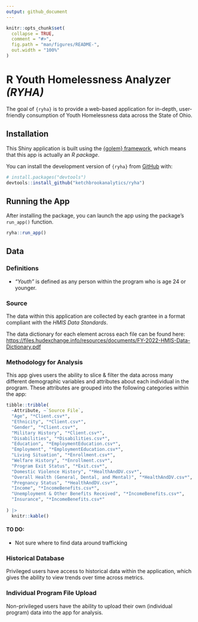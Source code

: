 ```yaml
---
output: github_document
---
```


<!-- README.md is generated from README.Rmd. Please edit that file -->

```r
knitr::opts_chunk$set(
  collapse = TRUE,
  comment = "#>",
  fig.path = "man/figures/README-",
  out.width = "100%"
)
```

# R Youth Homelessness Analyzer *(RYHA)*

<!-- badges: start -->
<!-- badges: end -->

The goal of `{ryha}` is to provide a web-based application for in-depth, user-friendly consumption of Youth Homelessness data across the State of Ohio.

## Installation

This Shiny application is built using the [{golem} framework](https://thinkr-open.github.io/golem/), which means that this app is actually an *R package*.

You can install the development version of `{ryha}` from [GitHub](https://github.com/) with:

``` r
# install.packages("devtools")
devtools::install_github("ketchbrookanalytics/ryha")
```

## Running the App

After installing the package, you can launch the app using the package's `run_app()` function.

```r
ryha::run_app()
```

## Data

### Definitions

* *"Youth"* is defined as any person within the program who is age 24 or younger.

### Source

The data within this application are collected by each grantee in a format compliant with the *HMIS Data Standards*.

The data dictionary for each element across each file can be found here: 
[https://files.hudexchange.info/resources/documents/FY-2022-HMIS-Data-Dictionary.pdf](https://files.hudexchange.info/resources/documents/FY-2022-HMIS-Data-Dictionary.pdf)

### Methodology for Analysis

This app gives users the ability to slice & filter the data across many different demographic variables and attributes about each individual in the program. These attributes are grouped into the following categories within the app:

```r

tibble::tribble(
  ~Attribute, ~`Source File`, 
  "Age", "*Client.csv*", 
  "Ethnicity", "*Client.csv*", 
  "Gender", "*Client.csv*", 
  "Military History", "*Client.csv*", 
  "Disabilities", "*Disabilities.csv*", 
  "Education", "*EmploymentEducation.csv*", 
  "Employment", "*EmploymentEducation.csv*", 
  "Living Situation", "*Enrollment.csv*", 
  "Welfare History", "*Enrollment.csv*", 
  "Program Exit Status", "*Exit.csv*", 
  "Domestic Violence History", "*HealthAndDV.csv*", 
  "Overall Health (General, Dental, and Mental)", "*HealthAndDV.csv*", 
  "Pregnancy Status", "*HealthAndDV.csv*", 
  "Income", "*IncomeBenefits.csv*", 
  "Unemployment & Other Benefits Received", "*IncomeBenefits.csv*", 
  "Insurance", "*IncomeBenefits.csv*"
  
) |> 
  knitr::kable()

```




#### TO DO:

* Not sure where to find data around trafficking  

### Historical Database

Privileged users have access to historical data within the application, which gives the ability to view trends over time across metrics.

### Individual Program File Upload

Non-privileged users have the ability to upload their own (individual program) data into the app for analysis.  
